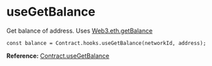 # useGetBalance

Get balance of address. Uses [Web3.eth.getBalance](https://web3js.readthedocs.io/en/v1.7.0/web3-eth.html#getbalance)

```tsx
const balance = Contract.hooks.useGetBalance(networkId, address);
```

**Reference:** [Contract.useGetBalance](#)
